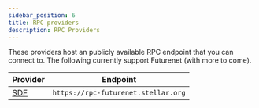 ```yaml
---
sidebar_position: 6
title: RPC providers
description: RPC Providers
---
```


These providers host an publicly available RPC endpoint that you can connect to. The following currently support Futurenet (with more to come).


| Provider         |  Endpoint                                  |
| :----------------- | ---------------------------------------- |
| [SDF](http://www.stellar.org) | `https://rpc-futurenet.stellar.org` |
